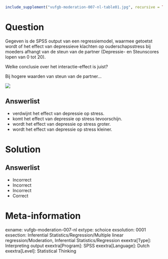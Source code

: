 ```r
include_supplement("vufgb-moderation-007-nl-table01.jpg", recursive = TRUE)
```

Question
========

Gegeven is de SPSS output van een regressiemodel, waarmee getoetst wordt of het
effect van depressieve klachten op ouderschapsstress bij moeders afhangt van de steun van de partner (Depressie- en Steunscores lopen van 0 tot 20). 

Welke conclusie over het interactie-effect is juist? 

Bij hogere waarden van steun van de partner...

![](vufgb-moderation-007-nl-table01.jpg)
  
Answerlist
----------
* verdwijnt het effect van depressie op stress.
* komt het effect van depressie op stress tevoorschijn.
* wordt het effect van depressie op stress groter.
* wordt het effect van depressie op stress kleiner.

Solution
========

Answerlist
----------
* Incorrect
* Incorrect
* Incorrect
* Correct

Meta-information
================
exname: vufgb-moderation-007-nl
extype: schoice
exsolution: 0001
exsection: Inferential Statistics/Regression/Multiple linear regression/Moderation, Inferential Statistics/Regression
exextra[Type]: Interpreting output
exextra[Program]: SPSS
exextra[Language]: Dutch
exextra[Level]: Statistical Thinking
